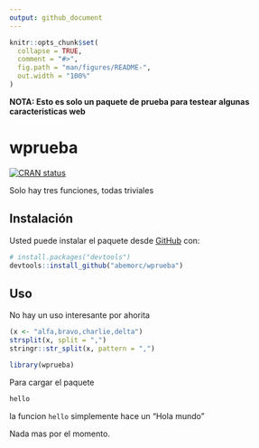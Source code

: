 ```yaml
---
output: github_document
---
```


<!-- README.md is generated from README.Rmd. Please edit that file -->

```r
knitr::opts_chunk$set(
  collapse = TRUE,
  comment = "#>",
  fig.path = "man/figures/README-",
  out.width = "100%"
)
```

**NOTA: Esto es solo un paquete de prueba para testear algunas caracteristicas web**

# wprueba

<!-- badges: start -->
[![CRAN status](https://www.r-pkg.org/badges/version/wprueba)](https://CRAN.R-project.org/package=wprueba)
<!-- badges: end -->

Solo hay tres funciones, todas triviales

## Instalación

Usted puede instalar el paquete desde
[GitHub](https://github.com/) con:
      
``` r
# install.packages("devtools")
devtools::install_github("abemorc/wprueba")
```

## Uso

No hay un uso interesante por ahorita

```r
(x <- "alfa,bravo,charlie,delta")
strsplit(x, split = ",")
stringr::str_split(x, pattern = ",")
```



```r
library(wprueba)

```


Para cargar el paquete


```r
hello
```

la funcion `hello` simplemente hace un "Hola mundo"


Nada mas por el momento.
